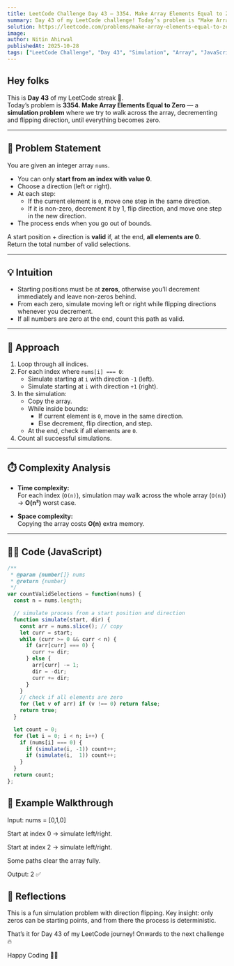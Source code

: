```yaml
---
title: LeetCode Challenge Day 43 — 3354. Make Array Elements Equal to Zero  
summary: Day 43 of my LeetCode challenge! Today’s problem is "Make Array Elements Equal to Zero". I simulate starting from zeros, walk left/right with direction flips, and check if all numbers can be reduced to zero. I also share my JavaScript solution with complexity analysis.  
solution: https://leetcode.com/problems/make-array-elements-equal-to-zero/solutions/7307413/3354-make-array-elements-equal-to-zero-b-g9rd 
image:  
author: Nitin Ahirwal  
publishedAt: 2025-10-28 
tags: ["LeetCode Challenge", "Day 43", "Simulation", "Array", "JavaScript", "Medium", "Portfolio"]  
---
```


## Hey folks

This is **Day 43** of my LeetCode streak 🚀.  
Today’s problem is **3354. Make Array Elements Equal to Zero** — a **simulation problem** where we try to walk across the array, decrementing and flipping direction, until everything becomes zero.  

---

## 📌 Problem Statement

You are given an integer array `nums`.  
- You can only **start from an index with value 0**.  
- Choose a direction (left or right).  
- At each step:  
  - If the current element is `0`, move one step in the same direction.  
  - If it is non-zero, decrement it by 1, flip direction, and move one step in the new direction.  
- The process ends when you go out of bounds.  

A start position + direction is **valid** if, at the end, **all elements are 0**.  
Return the total number of valid selections.  

---

## 💡 Intuition

- Starting positions must be at **zeros**, otherwise you’ll decrement immediately and leave non-zeros behind.  
- From each zero, simulate moving left or right while flipping directions whenever you decrement.  
- If all numbers are zero at the end, count this path as valid.  

---

## 🔑 Approach

1. Loop through all indices.  
2. For each index where `nums[i] === 0`:  
   - Simulate starting at `i` with direction `-1` (left).  
   - Simulate starting at `i` with direction `+1` (right).  
3. In the simulation:  
   - Copy the array.  
   - While inside bounds:  
     - If current element is `0`, move in the same direction.  
     - Else decrement, flip direction, and step.  
   - At the end, check if all elements are `0`.  
4. Count all successful simulations.  

---

## ⏱️ Complexity Analysis  

- **Time complexity:**  
  For each index (`O(n)`), simulation may walk across the whole array (`O(n)`) → **O(n²)** worst case.  

- **Space complexity:**  
  Copying the array costs **O(n)** extra memory.  

---

## 🧑‍💻 Code (JavaScript)  

```javascript
/**
 * @param {number[]} nums
 * @return {number}
 */
var countValidSelections = function(nums) {
  const n = nums.length;

  // simulate process from a start position and direction
  function simulate(start, dir) {
    const arr = nums.slice(); // copy
    let curr = start;
    while (curr >= 0 && curr < n) {
      if (arr[curr] === 0) {
        curr += dir;
      } else {
        arr[curr] -= 1;
        dir = -dir;
        curr += dir;
      }
    }
    // check if all elements are zero
    for (let v of arr) if (v !== 0) return false;
    return true;
  }

  let count = 0;
  for (let i = 0; i < n; i++) {
    if (nums[i] === 0) {
      if (simulate(i, -1)) count++;
      if (simulate(i,  1)) count++;
    }
  }
  return count;
};
```

## 🧪 Example Walkthrough

Input: nums = [0,1,0]

Start at index 0 → simulate left/right.

Start at index 2 → simulate left/right.

Some paths clear the array fully.

Output: 2 ✅

## 🎥 Reflections

This is a fun simulation problem with direction flipping.
Key insight: only zeros can be starting points, and from there the process is deterministic.

That’s it for Day 43 of my LeetCode journey!
Onwards to the next challenge 🔥

Happy Coding 👨‍💻